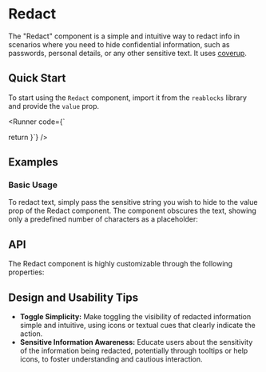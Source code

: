 
<Meta of={RedactStories} />

# Redact
The "Redact" component is a simple and intuitive way to redact info in scenarios where you need to hide confidential information, such as passwords, personal details, or any other sensitive text.
It uses [coverup](https://www.npmjs.com/package/coverup).

## Quick Start
To start using the `Redact` component, import it from the `reablocks` library and provide the `value` prop.

<Runner code={`

  return <Redact value="Don't tell!" />
}`}
/>

## Examples
### Basic Usage
To redact text, simply pass the sensitive string you wish to hide to the value prop of the Redact component. 
The component obscures the text, showing only a predefined number of characters as a placeholder:
<ToggleCanvas of={RedactStories.Basic} storybook="components-data-redact--basic" />

## API
The Redact component is highly customizable through the following properties:
<PropsTable name="Redact" />

## Design and Usability Tips

- **Toggle Simplicity:** Make toggling the visibility of redacted information simple and intuitive, using icons or textual cues that clearly indicate the action.
- **Sensitive Information Awareness:** Educate users about the sensitivity of the information being redacted, potentially through tooltips or help icons, to foster understanding and cautious interaction.